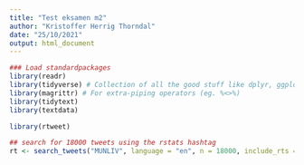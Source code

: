 ```yaml
---
title: "Test eksamen m2"
author: "Kristoffer Herrig Thorndal"
date: "25/10/2021"
output: html_document
---
```

```r
### Load standardpackages
library(readr)
library(tidyverse) # Collection of all the good stuff like dplyr, ggplot2 ect.
library(magrittr) # For extra-piping operators (eg. %<>%)
library(tidytext)
library(textdata)
```

```r
library(rtweet)
```

```r
## search for 18000 tweets using the rstats hashtag
rt <- search_tweets("MUNLIV", language = "en", n = 18000, include_rts = FALSE)
```

